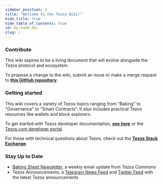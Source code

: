 ```yaml
---
sidebar_position: 1
title: "Welcome to the Tezos Wiki!"
hide_title: true
hide_table_of_contents: true
id: my-home-doc
slug: /
---
```


### Contribute

This wiki aspires to be a living document that will evolve alongside the Tezos protocol and ecosystem.

To propose a change to the wiki, submit an issue or make a merge request to [**this GitHub repository**](https://github.com/tezosagorawiki/wiki).

### Getting started

This wiki covers a variety of Tezos topics ranging from "Baking" to "Governance" to "Smart Contracts". It also includes practical Tezos resources like wallets and block explorers.

To get started with Tezos developer documentation, [**see here**](http://tezos.gitlab.io/) or the [Tezos.com developer portal](https://tezos.com/developer-portal).

For those with technical questions about Tezos, check out the [**Tezos Stack Exchange**](https://tezos.stackexchange.com/).

### Stay Up to Date

* [Baking Sheet Newsletter](http://bakingsheet.tezoscommons.org), a weekly email update from Tezos Commons
* Tezos Announcements, a [Telegram News Feed](https://t.me/TezosAnnouncements) and [Twitter Feed](https://twitter.com/tezosbulletin) with the latest Tezos announcements
